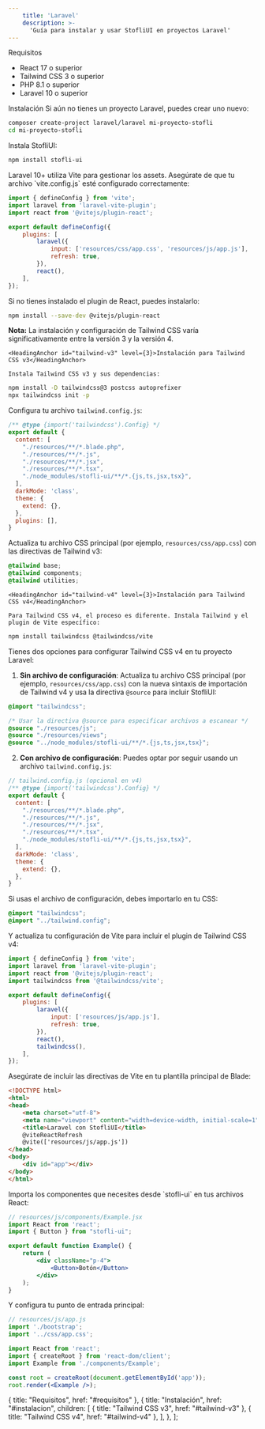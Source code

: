```yaml
---
    title: 'Laravel'
    description: >-
      'Guía para instalar y usar StofliUI en proyectos Laravel'
---
```


<div className="mt-10 space-y-8">
  <div>
    <HeadingAnchor id="requisitos">Requisitos</HeadingAnchor>

<ul className="pl-5 list-disc space-y-2 mt-4 text-zinc-900 dark:text-zinc-100">
  <li className="pl-2">
    <span className="text-zinc-900 dark:text-zinc-100"><span className="font-bold">React</span> 17 o superior</span>
  </li>
  <li className="pl-2">
    <span className="text-zinc-900 dark:text-zinc-100"><span className="font-bold">Tailwind CSS</span> 3 o superior</span>
  </li>
  <li className="pl-2">
    <span className="text-zinc-900 dark:text-zinc-100"><span className="font-bold">PHP</span> 8.1 o superior</span>
  </li>
  <li className="pl-2">
    <span className="text-zinc-900 dark:text-zinc-100"><span className="font-bold">Laravel</span> 10 o superior</span>
  </li>
</ul>

  </div>

  <div>
    <HeadingAnchor id="instalacion">Instalación</HeadingAnchor>

<Steps className="mt-2">
  <Step title="Crear un proyecto Laravel" stepNumber={1}>
    Si aún no tienes un proyecto Laravel, puedes crear uno nuevo:

```bash
composer create-project laravel/laravel mi-proyecto-stofli
cd mi-proyecto-stofli
```

  </Step>

  <Step title="Instalar StofliUI" stepNumber={2}>
    Instala StofliUI:

```bash
npm install stofli-ui
```
  </Step>

  <Step title="Configurar Vite" stepNumber={3}>
    Laravel 10+ utiliza Vite para gestionar los assets. Asegúrate de que tu archivo `vite.config.js` esté configurado correctamente:

```js
import { defineConfig } from 'vite';
import laravel from 'laravel-vite-plugin';
import react from '@vitejs/plugin-react';

export default defineConfig({
    plugins: [
        laravel({
            input: ['resources/css/app.css', 'resources/js/app.js'],
            refresh: true,
        }),
        react(),
    ],
});
```

Si no tienes instalado el plugin de React, puedes instalarlo:

```bash
npm install --save-dev @vitejs/plugin-react
```
  </Step>

  <Step title="Configurar Tailwind CSS" stepNumber={4}>
    <div className="px-4 py-3 mb-6 border-l-4 border-amber-500 bg-amber-50 dark:bg-amber-900/30 dark:border-amber-400">
      <p className="text-amber-800 dark:text-amber-300">
        <strong>Nota:</strong> La instalación y configuración de Tailwind CSS varía significativamente entre la versión 3 y la versión 4.
      </p>
    </div>

    <HeadingAnchor id="tailwind-v3" level={3}>Instalación para Tailwind CSS v3</HeadingAnchor>

    Instala Tailwind CSS v3 y sus dependencias:

```bash
npm install -D tailwindcss@3 postcss autoprefixer
npx tailwindcss init -p
```

Configura tu archivo `tailwind.config.js`:

```js
/** @type {import('tailwindcss').Config} */
export default {
  content: [
    "./resources/**/*.blade.php",
    "./resources/**/*.js",
    "./resources/**/*.jsx",
    "./resources/**/*.tsx",
    "./node_modules/stofli-ui/**/*.{js,ts,jsx,tsx}",
  ],
  darkMode: 'class',
  theme: {
    extend: {},
  },
  plugins: [],
}
```

Actualiza tu archivo CSS principal (por ejemplo, `resources/css/app.css`) con las directivas de Tailwind v3:

```css
@tailwind base;
@tailwind components;
@tailwind utilities;
```

    <HeadingAnchor id="tailwind-v4" level={3}>Instalación para Tailwind CSS v4</HeadingAnchor>

    Para Tailwind CSS v4, el proceso es diferente. Instala Tailwind y el plugin de Vite específico:

```bash
npm install tailwindcss @tailwindcss/vite
```

Tienes dos opciones para configurar Tailwind CSS v4 en tu proyecto Laravel:

1. **Sin archivo de configuración**: Actualiza tu archivo CSS principal (por ejemplo, `resources/css/app.css`) con la nueva sintaxis de importación de Tailwind v4 y usa la directiva `@source` para incluir StofliUI:

```css
@import "tailwindcss";

/* Usar la directiva @source para especificar archivos a escanear */
@source "./resources/js";
@source "./resources/views";
@source "../node_modules/stofli-ui/**/*.{js,ts,jsx,tsx}";
```

2. **Con archivo de configuración**: Puedes optar por seguir usando un archivo `tailwind.config.js`:

```js
// tailwind.config.js (opcional en v4)
/** @type {import('tailwindcss').Config} */
export default {
  content: [
    "./resources/**/*.blade.php",
    "./resources/**/*.js",
    "./resources/**/*.jsx",
    "./resources/**/*.tsx",
    "./node_modules/stofli-ui/**/*.{js,ts,jsx,tsx}",
  ],
  darkMode: 'class',
  theme: {
    extend: {},
  },
}
```

Si usas el archivo de configuración, debes importarlo en tu CSS:

```css
@import "tailwindcss";
@import "../tailwind.config";
```

Y actualiza tu configuración de Vite para incluir el plugin de Tailwind CSS v4:

```js
import { defineConfig } from 'vite';
import laravel from 'laravel-vite-plugin';
import react from '@vitejs/plugin-react';
import tailwindcss from '@tailwindcss/vite';

export default defineConfig({
    plugins: [
        laravel({
            input: ['resources/js/app.js'],
            refresh: true,
        }),
        react(),
        tailwindcss(),
    ],
});
```
  </Step>

  <Step title="Configurar el layout de Blade" stepNumber={5}>
    Asegúrate de incluir las directivas de Vite en tu plantilla principal de Blade:

```html
<!DOCTYPE html>
<html>
<head>
    <meta charset="utf-8">
    <meta name="viewport" content="width=device-width, initial-scale=1">
    <title>Laravel con StofliUI</title>
    @viteReactRefresh
    @vite(['resources/js/app.js'])
</head>
<body>
    <div id="app"></div>
</body>
</html>
```
  </Step>

  <Step title="Usar componentes de StofliUI" stepNumber={6}>
    Importa los componentes que necesites desde `stofli-ui` en tus archivos React:

```jsx
// resources/js/components/Example.jsx
import React from 'react';
import { Button } from "stofli-ui";

export default function Example() {
    return (
        <div className="p-4">
            <Button>Botón</Button>
        </div>
    );
}
```

Y configura tu punto de entrada principal:

```jsx
// resources/js/app.js
import './bootstrap';
import '../css/app.css';

import React from 'react';
import { createRoot } from 'react-dom/client';
import Example from './components/Example';

const root = createRoot(document.getElementById('app'));
root.render(<Example />);
```
  </Step>

</Steps>

  </div>

</div>

  { title: "Requisitos", href: "#requisitos" },
  { 
    title: "Instalación", 
    href: "#instalacion",
    children: [
      { title: "Tailwind CSS v3", href: "#tailwind-v3" },
      { title: "Tailwind CSS v4", href: "#tailwind-v4" },
    ],
  },
];


